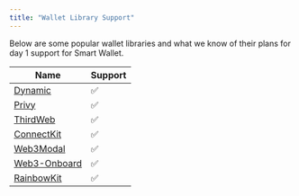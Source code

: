 ```yaml
---
title: "Wallet Library Support"
---
```



Below are some popular wallet libraries and what we know of their plans for day 1 support for Smart Wallet.

| Name                                                                               | Support |
| ---------------------------------------------------------------------------------- | ------- |
| [Dynamic](https://docs.dynamic.xyz/wallets/advanced-wallets/coinbase-smart-wallet) | ✅      |
| [Privy](https://docs.privy.io/guide/react/recipes/misc/coinbase-smart-wallets)     | ✅      |
| [ThirdWeb](http://portal.thirdweb.com/connect)                                     | ✅      |
| [ConnectKit](https://docs.family.co/connectkit)                                    | ✅      |
| [Web3Modal](https://docs.reown.com/web3modal/react/smart-accounts)                 | ✅      |
| [Web3-Onboard](https://www.blocknative.com/coinbase-wallet-integration)            | ✅      |
| [RainbowKit](https://www.rainbowkit.com/)                                          | ✅      |
